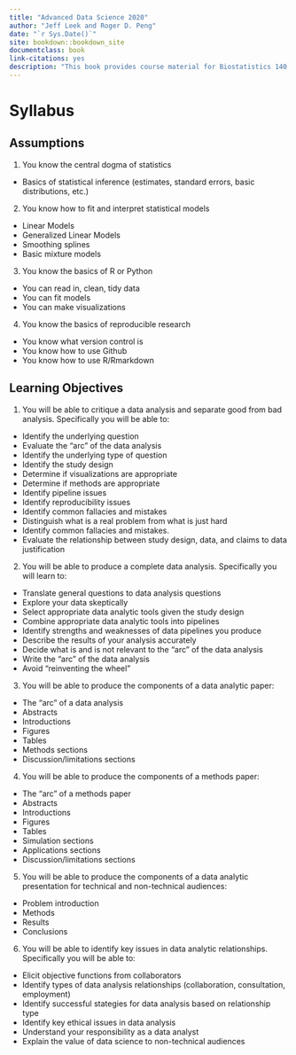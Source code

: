 ```yaml
--- 
title: "Advanced Data Science 2020"
author: "Jeff Leek and Roger D. Peng"
date: "`r Sys.Date()`"
site: bookdown::bookdown_site
documentclass: book
link-citations: yes
description: "This book provides course material for Biostatistics 140.711 at the Johns Hopkins Bloomberg School of Public Health."
---
```



# Syllabus

## Assumptions

1. You know the central dogma of  statistics
 - Basics of statistical inference (estimates, standard errors, basic distributions, etc.)
2. You know how to fit and interpret statistical models
 - Linear Models
 - Generalized Linear Models
 - Smoothing splines
 - Basic mixture models
3. You know the basics of R or Python 
 - You can read in, clean, tidy data
 - You can fit models 
 - You can make visualizations
4. You know the basics of reproducible research
 - You know what version control is
 - You know how to use Github
 - You know how to use R/Rmarkdown 
 
## Learning Objectives

1. You will be able to critique a data analysis and separate good from bad analysis. Specifically you will be able to: 
 - Identify the underlying question
 - Evaluate the "arc" of the data analysis
 - Identify the underlying type of question
 - Identify the study design 
 - Determine if visualizations are appropriate
 - Determine if methods are appropriate
 - Identify pipeline issues
 - Identify reproducibility issues
 - Identify common fallacies and mistakes
 - Distinguish what is a real problem from what is just hard
 - Identify common fallacies and mistakes. 
 - Evaluate the relationship between study design, data, and claims to data justification
2. You will be able to produce a complete data analysis. Specifically you will learn to:
 - Translate general questions to data analysis questions 
 - Explore your data skeptically
 - Select appropriate data analytic tools given the study design
 - Combine appropriate data analytic tools into pipelines
 - Identify strengths and weaknesses of data pipelines you produce
 - Describe the results of your analysis accurately 
 - Decide what is and is not relevant to the "arc" of the data analysis
 - Write the "arc" of the data analysis 
 - Avoid "reinventing the wheel"
3. You will be able to produce the components of a data analytic paper:
 - The "arc" of a data analysis
 - Abstracts
 - Introductions
 - Figures
 - Tables
 - Methods sections
 - Discussion/limitations sections
4. You will be able to produce the components of a methods paper:
 - The "arc" of a methods paper
 - Abstracts
 - Introductions
 - Figures
 - Tables
 - Simulation sections
 - Applications sections
 - Discussion/limitations sections
5. You will be able to produce the components of a data analytic presentation for technical and non-technical audiences:
 - Problem introduction
 - Methods 
 - Results 
 - Conclusions 
6. You will be able to identify key issues in data analytic relationships. Specifically you will be able to:
 - Elicit objective functions from collaborators
 - Identify types of data analysis relationships (collaboration, consultation, employment) 
 - Identify successful stategies for data analysis based on relationship type
 - Identify key ethical issues in data analysis 
 - Understand your responsibility as a data analyst 
 - Explain the value of data science to non-technical audiences

 
 
 
